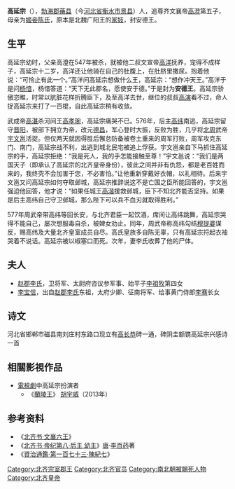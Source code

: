 '''高延宗'''（{{bd|544年||577年||catIdx=G}}），[[勃海郡|勃海郡]][[蓨县|蓨县]]（今[[河北省|河北省]][[衡水市|衡水市]][[景县|景县]]）人，追尊齐文襄帝[[高澄|高澄]]第五子，母亲为[[姬侍|姬妾]][[陈氏_(高延宗之母)|陈氏]]，原本是北魏广阳王的[[家妓|家妓]]，封安德王。

==生平==
高延宗幼时，父亲高澄在547年被杀，就被他二叔文宣帝[[齐文宣帝|高洋]]抚养，宠得不成样子，高延宗十二岁，高洋还让他骑在自己的肚腹上，在肚脐里撒尿。抱着他说：“可怜止有此一个。”高洋问高延宗想做什么王，高延宗：“想作冲天王。”高洋于是问[[杨愔|杨愔]]，杨愔答道：“天下无此郡名，愿使安于德。”于是封为'''安德王'''。高延宗骄傲恣睢，时常以肮脏花样折腾臣下，及至高洋去世，继位的叔叔[[齐孝昭帝|高演]]看不过，命人捉高延宗来打了一百棍，自此高延宗稍有收敛。

武成帝[[齐武成帝|高湛]]杀河间王[[高孝琬|高孝琬]]，高延宗痛哭不已。576年，后主[[齐后主|高纬]]南逃，高延宗留守[[太原市|晋阳]]，被部下拥立为帝，改元[[德昌_(北齐)|德昌]]，军心登时大振，反败为胜，几乎将[[北周|北周]]武帝[[周武帝|宇文邕]]活捉。但仅两天就因得胜后懈怠防备被卷土重来的周军打败，周军攻克东门、南门，高延宗战不利，出逃到城北民宅被追上俘获。宇文邕亲自下马抓住高延宗的手，高延宗拒绝：“我是死人，我的手怎能接触至尊！”宇文邕说：“我们是两国天子（即承认了高延宗的北齐皇帝身份），彼此之间并非有仇怨，都是老百姓而来的，我终究不会加害于您，不必害怕。”让他重新穿戴好衣帽，以礼相待。后来宇文邕又问高延宗如何夺取邺城，高延宗推辞说这不是亡国之臣所能回答的，宇文邕强迫他回答，他才说：“如果任城王[[高湝|高湝]]援救邺城，臣下不知北齐能否坚持。如果是后主高纬自己守卫邺城，那么陛下可以兵不血刃就取得胜利。”

577年周武帝带高纬等回长安，与北齐君臣一起饮酒，席间让高纬跳舞，高延宗哭得不能自己，屡次想服毒自杀，被婢女劝止。同年，周武帝称高纬勾结[[穆提婆|穆提婆]]谋反，赐高纬及大量北齐皇室成员自尽。高氏皇族多自陈无辜，只有高延宗捋起衣袖哭着不说话。高延宗被以椒塞口而死。次年，妻李氏收葬了他的尸体。

==夫人==
*[[赵郡李氏|赵郡李氏]]，卫将军、太尉府咨议参军事、始平子[[李祖牧|李祖牧]]第四女
*[[李宝信|李宝信]]，出自[[赵郡李氏|赵郡李氏]]东祖，太府少卿、征南将军、给事黄门侍郎[[李骞|李骞]]长女

==诗文==
河北省邯郸市磁县南刘庄村东路口现立有[[高长恭|高长恭]]碑一通，碑阴圭额镌高延宗兴感诗一首

{{Quotation|五言、王、第五弟太尉公安德王经墓兴感：<br />

夜台长自寂，泉门无复明。<br />
独有鱼山树，郁郁向西倾。<br />
睹物令人感，目极使魂惊。<br />
望碑遥堕泪，轼墓转伤情。<br />
轩丘终见毁，千秋空建名。<br />
}}

== 相關影視作品 ==
{{Sect-stub}}
*[[電視劇|電視劇]]中高延宗扮演者
**《[[蘭陵王_(電視劇)|蘭陵王]]》 [[胡宇威|胡宇威]]（2013年）

== 参考资料 ==
*《[[s:北齐书/卷11|北齐书·文襄六王]]》
*《[[s:北齊書/卷8|北齐书·帝纪第八·后主 幼主]]》[[唐朝|唐]]·[[李百药|李百药]]著
*《[[s:資治通鑑/卷173|資治通鑑·第一百七十三·陳紀七]]》

{{北齐皇帝}}

{{DEFAULTSORT:G高延宗}}

[[Category:北齐宗室郡王|Category:北齐宗室郡王]]
[[Category:北齐官员|Category:北齐官员]]
[[Category:南北朝被賜死人物|Category:南北朝被賜死人物]]
[[Category:北齐皇帝|Category:北齐皇帝]]